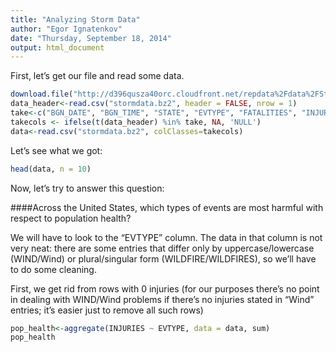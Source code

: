```yaml
---
title: "Analyzing Storm Data"
author: "Egor Ignatenkov"
date: "Thursday, September 18, 2014"
output: html_document
---
```


First, let's get our file and read some data.

```r
download.file("http://d396qusza40orc.cloudfront.net/repdata%2Fdata%2FStormData.csv.bz2", "stormdata.bz2")
data_header<-read.csv("stormdata.bz2", header = FALSE, nrow = 1)
take<-c("BGN_DATE", "BGN_TIME", "STATE", "EVTYPE", "FATALITIES", "INJURIES", "PROPDMG", "CROPDMG")
takecols <- ifelse(t(data_header) %in% take, NA, 'NULL')
data<-read.csv("stormdata.bz2", colClasses=takecols)
```

Let's see what we got:

```r
head(data, n = 10)
```

Now, let's try to answer this question:

####Across the United States, which types of events are most harmful with respect to population health?

We will have to look to the "EVTYPE" column. The data in that column is not very neat: there are some entries that differ only by uppercase/lowercase (WIND/Wind) or plural/singular form (WILDFIRE/WILDFIRES), so we'll have to do some cleaning. 

First, we get rid from rows with 0 injuries (for our purposes there's no point in dealing with WIND/Wind problems if there's no injuries stated in "Wind" entries; it's easier just to remove all such rows)

```r
pop_health<-aggregate(INJURIES ~ EVTYPE, data = data, sum)
pop_health
```